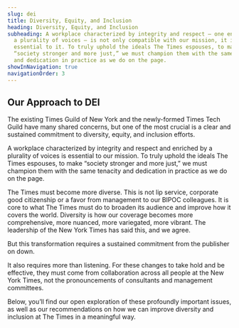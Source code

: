 ```yaml
---
slug: dei
title: Diversity, Equity, and Inclusion
heading: Diversity, Equity, and Inclusion
subheading: A workplace characterized by integrity and respect — one enriched by
  a plurality of voices — is not only compatible with our mission, it is
  essential to it. To truly uphold the ideals The Times espouses, to make
  “society stronger and more just,” we must champion them with the same tenacity
  and dedication in practice as we do on the page.
showInNavigation: true
navigationOrder: 3
---
```

## Our Approach to DEI

The existing Times Guild of New York and the newly-formed Times Tech Guild have many shared concerns, but one of the most crucial is a clear and sustained commitment to diversity, equity, and inclusion efforts.

A workplace characterized by integrity and respect and enriched by a plurality of voices is essential to our mission. To truly uphold the ideals The Times espouses, to make “society stronger and more just,” we must champion them with the same tenacity and dedication in practice as we do on the page.

The Times must become more diverse. This is not lip service, corporate good citizenship or a favor from management to our BIPOC colleagues. It is core to what The Times must do to broaden its audience and improve how it covers the world. Diversity is how our coverage becomes more comprehensive, more nuanced, more variegated, more vibrant. The leadership of the New York Times has said this, and we agree. 

But this transformation requires a sustained commitment from the publisher on down. 

It also requires more than listening. For these changes to take hold and be effective, they must come from collaboration across all people at the New York Times, not the pronouncements of consultants and management committees.

Below, you’ll find our open exploration of these profoundly important issues, as well as our recommendations on how we can improve diversity and inclusion at The Times in a meaningful way.

<RecentPapers />